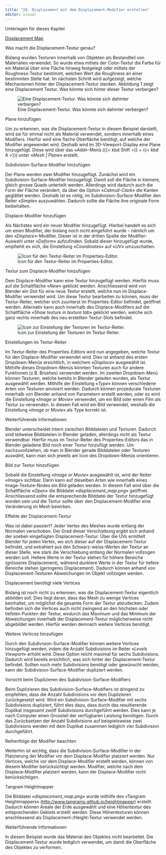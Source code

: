 ```yaml
---
title: "28. Displacement mit dem Displacement-Modifier erstellen"
editor: visual
---
```


:::::: downloadbox
::: downloadbox-header
Unterlagen für dieses Kapitel
:::

:::: downloadbox-body
::: button
[<i class="bi bi-file-earmark-arrow-down-fill"></i> Displacement Map](../assets/Blender_Files/07_Displacement_Map.zip){.btn .btn-light download="Displacement Map"}
:::
::::
::::::

::: column-margin
Was macht die Displacement-Textur genau?
:::

Bislang wurden Texturen innerhalb von Objekten als Bestandteil von Materialien verwendet. So wurde etwa mittels der Color-Textur die Farbe für ein Material über eine Fläche hinweg festgelegt oder mittels der Roughness-Textur bestimmt, welchen Wert die Roughness an einer bestimmten Stelle hat. Im nächsten Schritt wird aufgezeigt, welche Mechanismen hinter der Displacement-Textur stecken. Abbildung 1 zeigt eine Displacement Textur. Was könnte sich hinter dieser Textur verbergen?

![Eine Displacement-Textur. Was könnte sich dahinter verbergen?](Images/Chapter_28/28_1_Displacement_Map.png){#fig-1_1 fig-align="left"}

::: column-margin
Plane hinzufügen
:::

Um zu erkennen, was die Displacement-Textur in diesem Beispiel darstellt, wird sie für einmal nicht als Material verwendet, sondern innerhalb eines Modifiers. Hierfür wird eine flache Oberfläche benötigt, auf welche der Modifier angewendet wird. Deshalb wird im 3D-Viewport-Display eine Plane hinzugefügt. Diese wird über das «*Add*»-Menü ({{< kbd Shift >}} + {{< kbd A >}}) unter «*Mesh \| Plane*» erstellt.

::: column-margin
Subdivision-Surface-Modifier hinzufügen
:::

Der Plane werden zwei Modifier hinzugefügt. Zunächst wird ein Subdivision-Surface-Modifier hinzugefügt. Damit soll die Fläche in kleinere, gleich grosse Quads unterteilt werden. Allerdings wird dadurch auch die Form der Fläche verändert, da über die Option «*Catmull-Clark*» die Kanten geglättet werden. Deshalb ist es nötig, im Subdivision-Surface-Modifier den Reiter «*Simple*» auszuwählen. Dadurch sollte die Fläche ihre originale Form beibehalten.

::: column-margin
Displace-Modifier hinzufügen
:::

Als Nächstes wird ein neuer Modifier hinzugefügt. Hierbei handelt es sich um einen Modifier, der bislang noch nicht eingeführt wurde – nämlich um den «*Displace*»-Modifier. Dieser ist in der dritten Spalte der Modifier-Auswahl unter «*Deform*» aufzufinden. Sobald dieser hinzugefügt wurde, empfiehlt es sich, die Einstellung «*Coordinates*» auf «*UV*» umzuschalten.

![Icon für den Textur-Reiter im Properties-Editor.](Images/Chapter_28/28_2_Icon_Texture_Tab.png){#fig-1_2 fig-align="left"}

::: column-margin
Textur zum Displace-Modifier hinzufügen
:::

Dem Displace-Modifier kann eine Textur hinzugefügt werden. Hierfür muss auf die Schaltfläche «*New*» geklickt werden. Anschliessend wird von Blender ein Slot für eine neue Textur erstellt, welche nun im Displace-Modifier verwendet wird. Um diese Textur bearbeiten zu können, muss der Textur-Reiter, welcher sich zuunterst im Properties-Editor befindet, geöffnet werden. Alternativ kann auch innerhalb des Displace-Modifiers auf die Schaltfläche «*Show texture in texture tab*» geklickt werden, welche sich ganz rechts innerhalb des neu erstellten Textur-Slots befindet.

![Icon zur Einstellung der Texturen im Textur-Reiter.](Images/Chapter_28/28_3_Icon_Show_texture_in_Texture_Tab.png){#fig-1_3 fig-align="left"}

::: column-margin
Einstellungen im Textur-Reiter
:::

Im Textur-Reiter des Properties-Editors wird nun angegeben, welche Textur für den Displace-Modifier verwendet wird. Dies ist anhand des ersten Dropdown-Menüs ersichtlich, in welchem «*Displace*» ausgewählt ist. Mithilfe dieses Dropdown-Menüs könnten Texturen auch für andere Funktionen (z.B. Brushes) verwendet werden. Im zweiten Dropdown-Menü können Texturen, welche bereits in Blender geladen wurden, als Textur ausgewählt werden. Mithilfe der Einstellung «*Type*» können verschiedene Arten von Texturen anvisiert werden. Dadurch können prozedurale Texturen innerhalb von Blender anhand von Parametern erstellt werden, oder es wird die Einstellung «*Image or Movie*» verwendet, um ein Bild oder einen Film als Textur zu verwenden. In diesem Fall wird ein Bild verwendet, weshalb die Einstellung «*Image or Movie*» als Type korrekt ist.

:::::: tippbox
:::: tippbox-header
::: tippbox-icon
:::

Weiterführende Informationen
::::

::: tippbox-body
Blender unterscheidet intern zwischen Bilddateien und Texturen. Dadurch sind teilweise Bilddateien in Blender geladen, allerdings nicht als Textur verwendbar. Hierfür muss im Textur-Reiter des Properties-Editors das in Blender geladene Bild noch einer Textur hinzufügt werden. Um nachzuvollziehen, ob man in Blender gerade Bilddateien oder Texturen auswählt, kann man sich jeweils am Icon des Dropdown-Menüs orientieren.
:::
::::::

::: column-margin
Bild zur Textur hinzufügen
:::

Sobald die Einstellung «*Image or Movie*» ausgewählt ist, wird der Reiter «*Image*» sichtbar. Darin kann auf dieselben Arten wie innerhalb eines Image-Texture-Nodes ein Bild geladen werden. In diesem Fall wird über die Schaltfläche «*Open*» die Bilddatei «*displacement_map.png*» geöffnet. Anschliessend sollte die entsprechende Bilddatei der Textur hinzugefügt worden sein und die Textur sollte über den Displacement-Modifier eine Veränderung im Mesh bewirken.

::: column-margin
Effekte der Displacement-Textur
:::

Was ist dabei passiert? Jeder Vertex des Meshes wurde entlang der Normalen verschoben. Der Grad dieser Verschiebung ergibt sich anhand der soeben eingefügten Displacement-Textur. Über die UVs ermittelt Blender für jeden Vertex, wo sich dieser auf der Displacement-Textur befindet, und extrahiert aus den Schwarz-weiss-Werten der Textur an dieser Stelle, wie stark die Verschiebung entlang der Normalen vollzogen werden soll. Hellere Werte in der Textur stehen für höhere Bereiche (grösseres Displacement), während dunklere Werte in der Textur für tiefere Bereiche stehen (geringeres Displacement). Dadurch können anhand von Displacement-Texturen Abweichungen im Objekt vollzogen werden.

::: column-margin
Displacement benötigt viele Vertices
:::

Bislang ist noch nicht zu erkennen, was die Displacement-Textur eigentlich abbilden soll. Dies liegt daran, dass das Mesh zu wenige Vertices beinhaltet, um möglichst die gesamte Form der Textur abzudecken. Zudem befinden sich die Vertices auch nicht zwingend an den höchsten oder tiefsten Punkten der Textur, wodurch das Maximum und das Minimum der Abweichungen innerhalb der Displacement-Textur möglicherweise nicht abgebildet werden. Hierfür werden demnach weitere Vertices benötigt.

::: column-margin
Weitere Vertices hinzufügen
:::

Durch den Subdivision-Surface-Modifier können weitere Vertices hinzugefügt werden, indem die Anzahl Subdivisions im Reiter «*Levels Viewport*» erhöht wird. Diese Option reicht maximal für sechs Subdivisions. Dadurch wird bereits ersichtlich, was sich hinter der Displacement-Textur befindet. Sollten noch mehr Subdivisions benötigt oder gewünscht werden, kann der Subdivision-Surface-Modifier dupliziert werden.

::: column-margin
Vorsicht beim Duplizieren des Subdivision-Surface-Modifiers
:::

Beim Duplizieren des Subdivision-Surface-Modifiers ist dringend zu empfehlen, dass die Anzahl Subdivisions vor dem Duplizieren zurückgesetzt wird. Wird ein Subdivision-Surface-Modifier mit sechs Subdivisions dupliziert, führt dies dazu, dass durch das resultierende Duplikat insgesamt zwölf Subdivisions durchgeführt werden. Dies kann je nach Computer einen Grossteil der verfügbaren Leistung benötigen. Durch das Zurücksetzen der Anzahl Subdivisions auf beispielsweise zwei Subdivisions werden mit dem Duplikat zusammen lediglich vier Subdivision durchgeführt.

::: column-margin
Reihenfolge der Modifier beachten
:::

Weiterhin ist wichtig, dass die Subdivision-Surface-Modifier in der Platzierung der Modifier vor dem Displace-Modifier platziert werden. Nur Vertices, welche vor dem Displace-Modifier erstellt werden, können von diesem Modifier berücksichtigt werden. Modifier, welche nach dem Displace-Modifier platziert werden, kann der Displace-Modifier nicht berücksichtigen.

::: column-margin
Tangram Heightmapper
:::

Die Bilddatei «*displacement_map.png*» wurde mithilfe des «Tangram Heightmappers» (<http://www.tangrams.github.io/heightmapper>) erstellt. Dadurch können Areale der Erde ausgewählt und eine Höhentextur des entsprechenden Gebiets erstellt werden. Diese Höhentexturen können anschliessend als Displacement-/Height-Textur verwendet werden.

:::::: tippbox
:::: tippbox-header
::: tippbox-icon
:::

Weiterführende Informationen
::::

::: tippbox-body
In diesem Beispiel wurde das Material des Objektes nicht bearbeitet. Die Displacement-Textur wurde lediglich verwendet, um damit die Oberfläche des Objektes zu verformen.
:::
::::::
